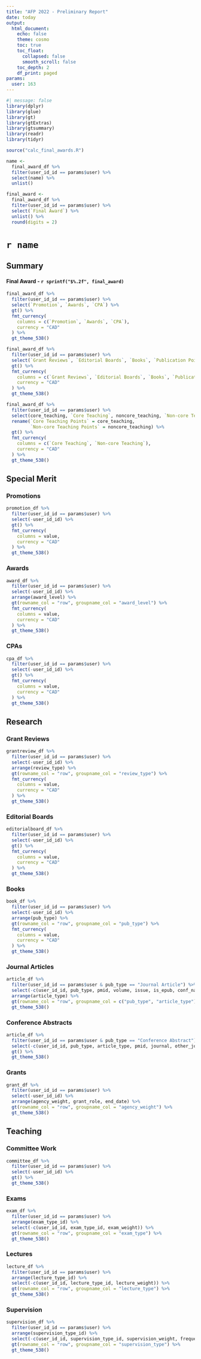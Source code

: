 ```yaml
---
title: "AFP 2022 - Preliminary Report"
date: today
output:
  html_document:
    echo: false
    theme: cosmo
    toc: true
    toc_float:
      collapsed: false
      smooth_scroll: false
    toc_depth: 2
    df_print: paged
params:
  user: 163
---
```


```r
#| message: false
library(dplyr)
library(glue)
library(gt)
library(gtExtras)
library(gtsummary)
library(readr)
library(tidyr)

source("calc_final_awards.R")
```

```r
name <-
  final_award_df %>%
  filter(user_id_id == params$user) %>%
  select(name) %>%
  unlist()

final_award <-
  final_award_df %>%
  filter(user_id_id == params$user) %>%
  select(`Final Award`) %>%
  unlist() %>%
  round(digits = 2)
```

# `r name`

## Summary

#### Final Award - `r sprintf("$%.2f", final_award)`

```r
final_award_df %>%
  filter(user_id_id == params$user) %>%
  select(`Promotion`, `Awards`, `CPA`) %>%
  gt() %>%
  fmt_currency(
    columns = c(`Promotion`, `Awards`, `CPA`),
    currency = "CAD"
  ) %>%
  gt_theme_538()
```

```r
final_award_df %>%
  filter(user_id_id == params$user) %>%
  select(`Grant Reviews`, `Editorial Boards`, `Books`, `Publication Points`, `Publications`, `Grant Points`, `Grants`) %>%
  gt() %>%
  fmt_currency(
    columns = c(`Grant Reviews`, `Editorial Boards`, `Books`, `Publications`, `Grants`),
    currency = "CAD"
  ) %>%
  gt_theme_538()
```

```r
final_award_df %>%
  filter(user_id_id == params$user) %>%
  select(core_teaching, `Core Teaching`, noncore_teaching, `Non-core Teaching`) %>%
  rename(`Core Teaching Points` = core_teaching,
         `Non-core Teaching Points` = noncore_teaching) %>%
  gt() %>%
  fmt_currency(
    columns = c(`Core Teaching`, `Non-core Teaching`),
    currency = "CAD"
  ) %>%
  gt_theme_538()
```

## Special Merit

### Promotions

```r
promotion_df %>%
  filter(user_id_id == params$user) %>%
  select(-user_id_id) %>%
  gt() %>%
  fmt_currency(
    columns = value,
    currency = "CAD"
  ) %>%
  gt_theme_538()  
```

### Awards

```r
award_df %>%
  filter(user_id_id == params$user) %>%
  select(-user_id_id) %>%
  arrange(award_level) %>%
  gt(rowname_col = "row", groupname_col = "award_level") %>%
  fmt_currency(
    columns = value,
    currency = "CAD"
  ) %>%
  gt_theme_538()  
```

### CPAs

```r
cpa_df %>%
  filter(user_id_id == params$user) %>%
  select(-user_id_id) %>%
  gt() %>%
  fmt_currency(
    columns = value,
    currency = "CAD"
  ) %>%
  gt_theme_538()  
```

## Research

### Grant Reviews

```r
grantreview_df %>%
  filter(user_id_id == params$user) %>%
  select(-user_id_id) %>%
  arrange(review_type) %>%
  gt(rowname_col = "row", groupname_col = "review_type") %>%
  fmt_currency(
    columns = value,
    currency = "CAD"
  ) %>%
  gt_theme_538()  
```

### Editorial Boards

```r
editorialboard_df %>%
  filter(user_id_id == params$user) %>%
  select(-user_id_id) %>%
  gt() %>%
  fmt_currency(
    columns = value,
    currency = "CAD"
  ) %>%
  gt_theme_538()  
```

### Books

```r
book_df %>%
  filter(user_id_id == params$user) %>%
  select(-user_id_id) %>%
  arrange(pub_type) %>%
  gt(rowname_col = "row", groupname_col = "pub_type") %>%
  fmt_currency(
    columns = value,
    currency = "CAD"
  ) %>%
  gt_theme_538()  
```

### Journal Articles

```r
article_df %>%
  filter(user_id_id == params$user & pub_type == "Journal Article") %>%
  select(-c(user_id_id, pub_type, pmid, volume, issue, is_epub, conf_name, conf_date)) %>%
  arrange(article_type) %>%
  gt(rowname_col = "row", groupname_col = c("pub_type", "article_type")) %>%
  gt_theme_538()  
```

### Conference Abstracts

```r
article_df %>%
  filter(user_id_id == params$user & pub_type == "Conference Abstract") %>%
  select(-c(user_id_id, pub_type, article_type, pmid, journal, other_journal_name, impact_factor, is_epub, pub_year, volume, issue)) %>%
  gt() %>%
  gt_theme_538()  
```

### Grants

```r
grant_df %>%
  filter(user_id_id == params$user) %>%
  select(-user_id_id) %>%
  arrange(agency_weight, grant_role, end_date) %>%
  gt(rowname_col = "row", groupname_col = "agency_weight") %>%
  gt_theme_538()  
```

## Teaching

### Committee Work

```r
committee_df %>%
  filter(user_id_id == params$user) %>%
  select(-user_id_id) %>%
  gt() %>%
  gt_theme_538()  
```

### Exams

```r
exam_df %>%
  filter(user_id_id == params$user) %>%
  arrange(exam_type_id) %>%
  select(-c(user_id_id, exam_type_id, exam_weight)) %>%
  gt(rowname_col = "row", groupname_col = "exam_type") %>%
  gt_theme_538()  
```

### Lectures

```r
lecture_df %>%
  filter(user_id_id == params$user) %>%
  arrange(lecture_type_id) %>%
  select(-c(user_id_id, lecture_type_id, lecture_weight)) %>%
  gt(rowname_col = "row", groupname_col = "lecture_type") %>%
  gt_theme_538()  
```

### Supervision

```r
supervision_df %>%
  filter(user_id_id == params$user) %>%
  arrange(supervision_type_id) %>%
  select(-c(user_id_id, supervision_type_id, supervision_weight, frequency_id)) %>%
  gt(rowname_col = "row", groupname_col = "supervision_type") %>%
  gt_theme_538()  
```
